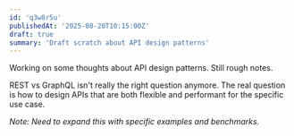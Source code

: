 ```yaml
---
id: 'q3w8r5u'
publishedAt: '2025-08-20T10:15:00Z'
draft: true
summary: 'Draft scratch about API design patterns'
---
```


Working on some thoughts about API design patterns. Still rough notes.

REST vs GraphQL isn't really the right question anymore. The real question is how to design APIs that are both flexible and performant for the specific use case.

_Note: Need to expand this with specific examples and benchmarks._
